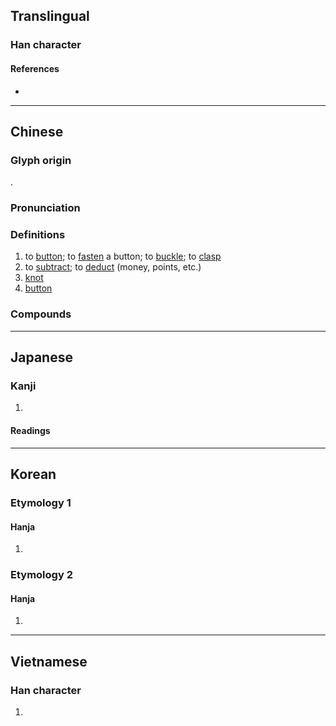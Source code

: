 {{also|釦}}
{{character info}}
==Translingual==

===Han character===
{{Han char|rn=64|rad=手|as=03|sn=6|four=56000|canj=QR|ids=⿰扌口}}

====References====
* {{Han ref|kx=0418.070|dkj=11807|dj=0765.020|hdz=31829.130|uh=6263|ud=25187|bh=A6A9|bd=42665}}

----

==Chinese==
{{zh-forms}}

===Glyph origin===
{{Han etym}}
{{Han compound|手|口|c1=s|c2=p|ls=psc}}.

===Pronunciation===
{{zh-pron
|m=kòu,er=y
|m_note=kòur - (1) "knot"<nowiki>;</nowiki> (2) "button (knob or small disc serving as a fastener)"
|c=kau3
|h=pfs=khieu
|md=
|mn=qz,twvt:khiò/xm,zz:khò͘/khàu/tw:khau
|mn_note=khiò/khò͘ - literary; khàu - vernacular; khau - 摳 is used in the Mainland
|mn-t=kao3/ka3
|mn-t_note=kao3 - literary; ka3 - vernacular
|w=
|mc=y
|oc=y
|ma=y
|cat=v,n
}}

===Definitions===
{{zh-hanzi}}

# to [[button]]; to [[fasten]] a button; to [[buckle]]; to [[clasp]]
# to [[subtract]]; to [[deduct]] (money, points, etc.)
# [[knot]]
# [[button]] {{gl|knob or small disc serving as a fastener}}
#: {{zh-alt-inline|*釦}}
#: {{zh-x|紐扣|button}}

===Compounds===
{{zh-der|扣兒|扣分|扣子|扣押|扣球|扣留|扣籃|扣練齒輪|扣繳|扣針|扣除|入扣|七除八扣|倒扣針兒|對扣|剋扣|吊扣|弔扣|一折八扣|假扣押|伏地扣子|三環五扣|七折八扣|子母扣兒|不折不扣|回扣|倒扣|拴扣兒|扣日子|扣門|扣繳率|扣人心弦|摁扣兒|扣槃捫燭|活扣兒|扣抵|扣剋|排扣|抵扣|扣緊|扣襻兒|扣馬|書扣子|打折扣|扣問|拘扣|折扣|扣子繩|扣擊|扣舷|扣除額|扣戥頭|扣黑鍋|扣掉|攀轅扣馬|扣考|留扣子|機扣|扣邊|甯戚扣角|環環相扣|扣帽子|扣身衫子|扣環兒|查扣|扣廳|扣題|扣頭|紐扣|號天扣地|舉手扣額|解扣兒|腳扣|螺絲扣|釘扣子|袖扣|鈕扣:niǔkòu|連環扣|絲絲入扣|扣查}}

{{zh-cat|Elementary}}

----

==Japanese==

===Kanji===
{{ja-kanji|grade=|rs=手03}}

# {{rfdef|ja|sort=手03}}

====Readings====
{{ja-readings
|goon=く
|kanon=こう
|kun=たた-く, ひか-える, う-つ}}

----

==Korean==

===Etymology 1===

====Hanja====
{{ko-hanja|두드리다|두드릴|구}}

# {{rfdef|ko|sort=手03}}

===Etymology 2===

====Hanja====
{{ko-hanja|두드리다|두드릴|고}}

# {{rfdef|ko|sort=手03}}

----

==Vietnamese==

===Han character===
{{vi-readings|reading=khấu, khẩu, khâu, kháu|rs=手03}}

# {{rfdef|vi|sort=手03}}